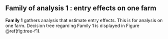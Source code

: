 ## Family of analysis 1 : entry effects on one farm {#section-analysis1}

**Family 1** gathers analysis that estimate entry effects.
This is for analysis on one farm.
Decision tree regarding Family 1 is displayed in Figure \@ref(fig:tree-f1).
